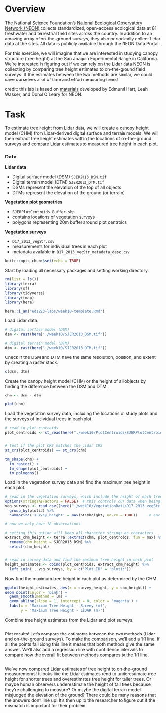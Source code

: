 # Overview
The National Science Foundation's [National Ecological Observatory Network (NEON)](https://www.neonscience.org/about) collects standardized, open-access ecological data at 81 freshwater and terrestrial field sites across the country. In addition to an amazing array of on-the-ground surveys, they also periodically collect Lidar data at the sites. All data is publicly available through the NEON Data Portal.

For this exercise, we will imagine that we are interested in studying canopy structure (tree height) at the San Joaquin Experimental Range in California. We're interested in figuring out if we can rely on the Lidar data NEON is collecting by comparing tree height estimates to on-the-ground field surveys. If the estimates between the two methods are similar, we could save ourselves a lot of time and effort measuring trees!

credit: this lab is based on [materials](https://www.neonscience.org/resources/learning-hub/tutorials/introduction-light-detection-and-ranging-lidar-explore-point) developed by Edmund Hart, Leah Wasser, and Donal O'Leary for NEON.

# Task

To estimate tree height from Lidar data, we will create a canopy height model (CHM) from Lidar-derived digital surface and terrain models. We will then extract tree height estimates within the locations of on-the-ground surveys and compare Lidar estimates to measured tree height in each plot. 

### Data

**Lidar data**

- Digital surface model (DSM) `SJER2013_DSM.tif`
- Digital terrain model (DTM) `SJER2013_DTM.tif`
- DSMs represent the elevation of the top of all objects
- DTMs represent the elevation of the ground (or terrain)

**Vegetation plot geometries**

- `SJERPlotCentroids_Buffer.shp`
- contains locations of vegetation surveys
- polygons representing 20m buffer around plot centroids


**Vegetation surveys**

- `D17_2013_vegStr.csv`
- measurements for individual trees in each plot
- metadata available in `D17_2013_vegStr_metadata_desc.csv`

```r
knitr::opts_chunk$set(echo = TRUE)
```

Start by loading all necessary packages and setting working directory.
```r
rm(list = ls())
library(terra)
library(sf)
library(tidyverse)
library(tmap)
library(here)

here::i_am("eds223-labs/week10-template.Rmd")
```

Load Lidar data. 
```r
# digital surface model (DSM)
dsm <- rast(here("./week10/SJER2013_DSM.tif"))

# digital terrain model (DTM)
dtm <- rast(here("./week10/SJER2013_DTM.tif"))

```

Check if the DSM and DTM have the same resolution, position, and extent by creating a raster stack.
```r

c(dsm, dtm)
```


Create the canopy height model (CHM) or the height of all objects by finding the difference between the DSM and DTM.
```r

chm <- dsm - dtm

plot(chm)
```

Load the vegetation survey data, including the locations of study plots and the surveys of individual trees in each plot.
```r
# read in plot centroids
plot_centroids <- st_read(here("./week10/PlotCentroids/SJERPlotCentroids_Buffer.shp"))


# test if the plot CRS matches the Lidar CRS
st_crs(plot_centroids) == st_crs(chm)

tm_shape(chm) +
  tm_raster() +
  tm_shape(plot_centroids) +
  tm_polygons()


```

Load in the vegetation survey data and find the maximum tree height in each plot.
```r
# read in the vegetation surveys, which include the height of each tree
options(stringsAsFactors = FALSE)  # this controls our data when being read in
veg_surveys <- read.csv((here("./week10/VegetationData/D17_2013_vegStr.csv"))) %>% 
  group_by(plotid) %>% 
  summarize('survey_height' = max(stemheight, na.rm = TRUE))     # one output of max height for plot ids

# now we only have 18 observations

# setting this option will keep all character strings as characters
extract_chm_height <- terra::extract(chm, plot_centroids, fun = max) %>% 
  rename(chm_height = SJER2013_DSM) %>% 
  select(chm_height)


# read in survey data and find the maximum tree height in each plot
height_estimates <- cbind(plot_centroids, extract_chm_height) %>% 
  left_join(., veg_surveys, by = c('Plot_ID' = 'plotid'))
```

Now find the maximum tree height in each plot as determined by the CHM.
```r

ggplot(height_estimates, aes(x = survey_height, y = chm_height)) +
geom_point(color = 'pink') +
  geom_smooth(method = lm) +
  geom_abline(slope = 1, intercept = 0, color = 'magenta') +
  labs(x = 'Maximum Tree Height - Survey (m)',
       y = 'Maximum Tree Height - LiDAR (m)')

```

Combine tree height estimates from the Lidar and plot surveys.
```r

```

Plot results! Let's compare the estimates between the two methods (Lidar and on-the-ground surveys). To make the comparison, we'll add a 1:1 line. If all the points fall along this line it means that both methods give the same answer. We'll also add a regression line with confidence intervals to compare how the overall fit between methods compares to the 1:1 line.

```r


```

We've now compared Lidar estimates of tree height to on-the-ground measurements! It looks like the Lidar estimates tend to underestimate tree height for shorter trees and overestimates tree height for taller trees. Or maybe human observers underestimate the height of tall trees because they're challenging to measure? Or maybe the digital terrain model misjudged the elevation of the ground? There could be many reasons that the answers don't line up! It's then up to the researcher to figure out if the mismatch is important for their problem.
